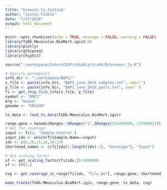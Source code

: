 ```yaml
---
title: "browser_ly_testing"
author: "Justin Finkle"
date: "7/27/2016"
output: html_document
---
```


```r
knitr::opts_chunk$set(echo = TRUE, message = FALSE, warning = FALSE)
library(TxDb.Mmusculus.BioMart.igis3.0)
library(plotly)
library(gChipseq)
library(chipVis)
```

```r
source("~/workspace/InternChIP/chipVis/trunk/R/browser_ly.R")
```

```r
# Specify parameters
info_dir <- "~/workspace/BAP1/"
s_file <- paste(info_dir, "BAP1_june_2016_samples.txt", sep='')
p_file <- paste(info_dir, "BAP1_june_2016_pairs.txt", sep='')
fi <- get_chip_file_info(s_file, p_file)
symbol <- "RNF2"
org <- "mouse"
genome <- "GRCm38"
```

```r
tx_data <- load_tx_data(TxDb.Mmusculus.BioMart.igis)
```

```r
range.gene = GenomicRanges::GRanges("2",IRanges(151450000, 151500922))
# Get the coverage
input <- fi[2, 'Sample.Control']
input_idx <- which(fi$Sample.Name==input)
idx <- c(9,10,15,16,18:23)
shortened_names <- c(fi[idx[1:length(idx)-1], "Genotype"], "Input")

# Get scaling factor
sf <- get_scaling_factor(fi[idx,])/1000000
sf <- sf[2,]

cvg <- get_coverage_in_range(fi[idx, "File.bw"], range.gene, shortened_names, sf)
```


```r
make_tracks(TxDb.Mmusculus.BioMart.igis, range.gene, tx_data, cvg)
```

